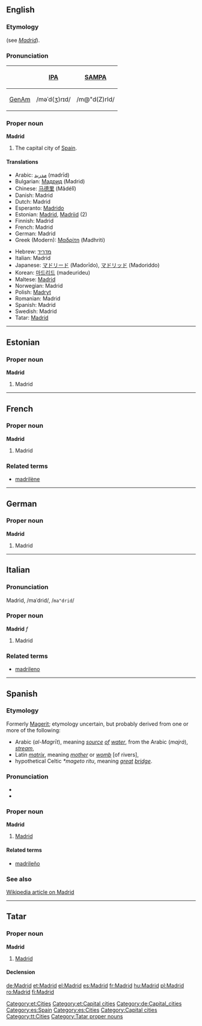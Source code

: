 {{wikipedia}}
==English==

===Etymology===
{{Sp.}} (see ''[[Madrid#Spanish|Madrid]]'').

===Pronunciation===
{| border=1 cellpadding=5
! !! [[w:IPA|IPA]] !! [[w:SAMPA|SAMPA]]
|-
! [[GenAm]]
| /məˈd(ʒ)rɪd/ || /m@"d(Z)rId/
|}

===Proper noun===
'''Madrid'''

# The capital city of [[Spain]].

====Translations====
{{top}}
*Arabic: [[مدريد]] (madrīd)
*Bulgarian: [[Мадрид]] (Madrid)
*Chinese: [[马德里]] (Mǎdélǐ)
*Danish: Madrid
*Dutch: Madrid {{n}}
*Esperanto: [[Madrido]]
*Estonian: [[#Estonian|Madrid]], [[Madriid]] (2)
*Finnish: Madrid
*French: Madrid {{m}}
*German: Madrid
*Greek (Modern): [[Μαδρίτη]] (Madhriti) {{f}}
{{mid}}
*Hebrew: [[מדריד]]
*Italian: Madrid {{f}}
*Japanese: [[マドリード]] (Madorīdo), [[マドリッド]] (Madoriddo)
*Korean: [[마드리드]] (madeurideu)
*Maltese: [[Madrid]]
*Norwegian: Madrid
*Polish: [[Madryt]]
*Romanian: Madrid
*Spanish: Madrid
*Swedish: Madrid
*Tatar: [[Madrid#Tatar|Madrid]]
{{bottom}}

----

==Estonian==

===Proper noun===
'''Madrid'''

# Madrid

[[Category:et:Cities]]
[[Category:et:Capital cities]]

----

==French==

===Proper noun===
'''Madrid'''

# Madrid

===Related terms===
*[[madrilène]]

----
==German==
===Proper noun===
'''Madrid'''

# Madrid
[[Category:de:Capital_cities]]

----

==Italian==

===Pronunciation===
Madrìd, /maˈdrid/, /<tt>ma"drid</tt>/

===Proper noun===
'''Madrid''' ''f''

# Madrid

===Related terms===
*[[madrileno]]

----

==Spanish==

===Etymology===
Formerly [[Magerit]]; etymology uncertain, but probably derived from one or more of the following:
*Arabic ''{{ARchar|[[المجريط]]}}'' (''al-Magrīt''), meaning ''[[source]] [[of]] [[water]]'', from the Arabic {{ARchar|[[مجرى]]}} (''majrá''), ''[[stream]]'',
*Latin ''[[matrix]]'', meaning ''[[mother]]'' or ''[[womb]]'' [of rivers],
*hypothetical Celtic ''*mageto ritu'', meaning ''[[great]] [[bridge]]''. <!-- ??? -->

===Pronunciation===
* {{IPA|/maˈð̞ɾið̞/}}
* {{SAMPA|/ma"D4iD/}}

===Proper noun===
'''Madrid'''

# [[Madrid#English|Madrid]]

====Related terms====
*[[madrileño]]

===See also===
[[w:Madrid|Wikipedia article on Madrid]]

[[Category:es:Spain]]
[[Category:es:Cities]]

----

==Tatar==

===Proper noun===
'''Madrid''' [http://www2.azatliq.org/analysis/analysis/tb/2003/10/B26F239D-E59E-4CE2-85C4-43117B36D7E0.asp ]

# [[Madrid#English|Madrid]]

====Declension====
{{tt-latin-noun|nıñ|ga|nı|da|dan}}

[[Category:Capital cities]]
[[Category:tt:Cities]]
[[Category:Tatar proper nouns]]

[[de:Madrid]]
[[et:Madrid]]
[[el:Madrid]]
[[es:Madrid]]
[[fr:Madrid]]
[[hu:Madrid]]
[[pl:Madrid]]
[[ro:Madrid]]
[[fi:Madrid]]
